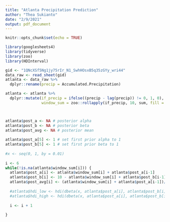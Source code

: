 ```yaml
---
title: "Atlanta Precipitation Prediction"
author: "Thea Sukianto"
date: "2/9/2021"
output: pdf_document
---
```


```r
knitr::opts_chunk$set(echo = TRUE)
```

```r
library(googlesheets4)
library(tidyverse)
library(zoo)
library(HDInterval)
```

```r
gid <- "1QNcXSf5Ng1jy75rIr_N1_SwhHOsxB5q35zGYy_wri44"
data_raw <- read_sheet(gid) 
atlanta <- data_raw %>% 
  dplyr::rename(precip = Accumulated.Precipitation) 
```

```r


atlanta <- atlanta %>% 
  dplyr::mutate(if_precip = ifelse((precip - lag(precip)) != 0, 1, 0),
                window_sum = zoo::rollapply(if_precip, 10, sum, fill = NA))



atlanta$post_a <- NA # posterior alpha
atlanta$post_b <- NA # posterior beta
atlanta$post_avg <- NA # posterior mean
  
atlanta$post_a[5] <- 1 # set first prior alpha to 1
atlanta$post_b[5] <- 1 # set first prior beta to 1
  
#x <- seq(0, 1, by = 0.01)
  
i <- 6
while(!is.na(atlanta$window_sum[i])) {
  atlanta$post_a[i] <- atlanta$window_sum[i] + atlanta$post_a[i-1]
  atlanta$post_b[i] <- 10 - atlanta$window_sum[i] + atlanta$post_b[i-1]
  atlanta$post_avg[i] <- (atlanta$window_sum[i] + atlanta$post_a[i-1])/(10 + atlanta$post_a[i-1] + atlanta$post_b[i-1])
    
  #atlanta$hdi_low <- hdi(dbeta(x, atlanta$post_a[i], atlanta$post_b[i]))[1]
  #atlanta$hdi_high <- hdi(dbeta(x, atlanta$post_a[i], atlanta$post_b[i]))[2]
    
  i <- i + 1
  
}



```

